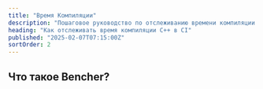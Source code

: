 ```yaml
---
title: "Время Компиляции"
description: "Пошаговое руководство по отслеживанию времени компиляции C++ в CI"
heading: "Как отслеживать время компиляции C++ в CI"
published: "2025-02-07T07:15:00Z"
sortOrder: 2
---
```



<Intro
  lang="C++"
/>

## Что такое Bencher?

<BencherIntro />

<Steps
  lang="C++"
  flagUrl="/ru/docs/explanation/adapters/#%EF%B8%8F-build-time"
  adapterUrl="/ru/docs/explanation/adapters/#-json"
/>

<BuildTimeInner>
  <CppBuild />
</BuildTimeInner>

<CallToAction lang={Language.ru} />